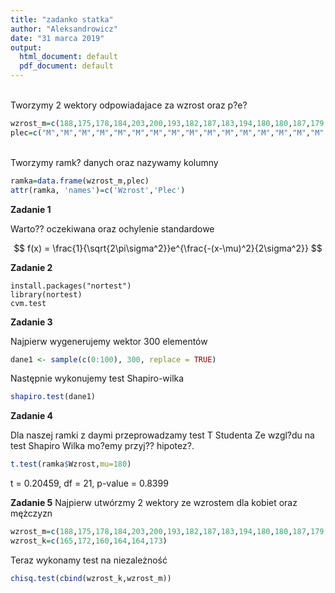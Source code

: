 ```yaml
---
title: "zadanko statka"
author: "Aleksandrowicz"
date: "31 marca 2019"
output:
  html_document: default
  pdf_document: default
---
```


<br>Tworzymy 2 wektory odpowiadajace za wzrost oraz p?e?

```r
wzrost_m=c(188,175,178,184,203,200,193,182,187,183,194,180,180,187,179,180,165,172,160,164,164,173)
plec=c("M","M","M","M","M","M","M","M","M","M","M","M","M","M","M","M","K","K","K","K","K","K")
```

<br> Tworzymy ramk? danych oraz nazywamy kolumny
```r
ramka=data.frame(wzrost_m,plec)
attr(ramka, 'names')=c('Wzrost','Plec')
```

**Zadanie 1**

Warto?? oczekiwana oraz ochylenie standardowe

$$ f(x) = \frac{1}{\sqrt{2\pi\sigma^2}}e^{\frac{-(x-\mu)^2}{2\sigma^2}} $$

**Zadanie 2**

```
install.packages("nortest")
library(nortest)
cvm.test
```

**Zadanie 3**

Najpierw wygenerujemy wektor 300 elementów
```r
dane1 <- sample(c(0:100), 300, replace = TRUE)
```

Następnie wykonujemy test Shapiro-wilka
```r
shapiro.test(dane1)
```

**Zadanie 4**

Dla naszej ramki z daymi przeprowadzamy test T Studenta
Ze wzgl?du na test Shapiro Wilka mo?emy przyj?? hipotez?.

```r
t.test(ramka$Wzrost,mu=180)
```

t = 0.20459, df = 21, p-value = 0.8399

**Zadanie 5**
Najpierw utwórzmy 2 wektory ze wzrostem dla kobiet oraz mężczyzn
```r
wzrost_m=c(188,175,178,184,203,200,193,182,187,183,194,180,180,187,179,180)
wzrost_k=c(165,172,160,164,164,173)
```

Teraz wykonamy test na niezależność
```r
chisq.test(cbind(wzrost_k,wzrost_m))
```
